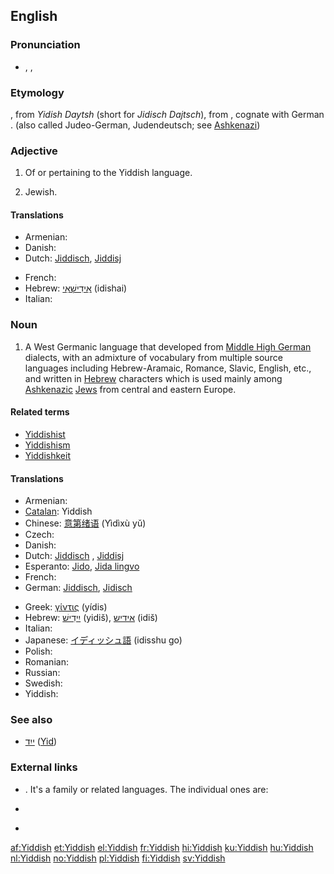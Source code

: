 {{interwiktionary|code=yi}}
==English==
{{wikipedia}}

===Pronunciation===
* {{enPR|yĭd'ĭsh}}, {{IPA|/ˈjɪd.ɪʃ/}}, {{SAMPA|/"jId.IS/}}

===Etymology===
{{etyl|yi}} {{term|ייִדיש|lang=yi|sc=Hebr}}, from ''Yidish Daytsh'' (short for ''Jidisch Dajtsch''), from {{etyl|gmh}} {{term|jüdisch diutsch||[[Jewish]] [[German]]|lang=gmh}}, cognate with German {{term|jüdisch||Jewish|lang=de}}. (also called Judeo-German, Judendeutsch; see [[Ashkenazi]])

{{rfe|unlcear whether "Yidish Daytsh" and "Jidisch Dajtsch" are transliterations of Yiddish or (Middle) High German}}

===Adjective===
{{en-adj}}

# Of or pertaining to the Yiddish language.
# {{informal}} Jewish.

====Translations====
{{trans-top|of or pertaining to the Yiddish language}}
* Armenian: {{t-|hy|իդիշ|tr=idiš|sc=Armn|xs=Armenian}}
* Danish: {{t-|da|jiddisch}}
* Dutch: [[Jiddisch]], [[Jiddisj]]
{{trans-mid}}
* French: {{t+|fr|yiddish|m|f}}
* Hebrew: [[אידישאי|אִידִישָׁאִי]] (idishai)
* Italian: {{t+|it|yiddish|m}}
{{trans-bottom}}

{{trans-top|Jewish}}
{{trans-mid}}
{{trans-bottom}}

===Noun===
{{en-noun|-}}

# A West Germanic language that developed from [[Middle High German]] dialects, with an admixture of vocabulary from multiple source languages including Hebrew-Aramaic, Romance, Slavic, English, etc., and written in [[Hebrew]] characters which is used mainly among [[Ashkenazi]]c [[Jew]]s from central and eastern Europe.

====Related terms====
* [[Yiddishist]]
* [[Yiddishism]]
* [[Yiddishkeit]]

====Translations====
{{trans-top|language}}
* Armenian: {{t-|hy|իդիշ|tr=idiš|sc=Armn|xs=Armenian}}
* [[Catalan]]: Yiddish
* Chinese: [[意第绪语]] (Yìdìxù yǔ)
* Czech: {{t+|cs|jidiš|m}}
* Danish: {{t-|da|jiddisch|n}}
* Dutch: [[Jiddisch]] {{n}}, [[Jiddisj]] {{n}}
* Esperanto: [[Jido]], [[Jida lingvo]]
* French: {{t+|fr|yiddish|m}}
* German: [[Jiddisch]], [[Jidisch]]
{{trans-mid}}
* Greek: [[γίντις]] (yídis)
* Hebrew: [[יידיש|יִידִישׁ]] (yidiš), [[אידיש]] (idiš)
* Italian: {{t+|it|yiddish|m}}
* Japanese: [[イディッシュ語]] (idisshu go)
* Polish: {{t+|pl|jidysz|m}}
* Romanian: {{t-|ro|Idiş}}
* Russian: {{t+|ru|идиш|m|tr=ídiš|sc=Cyrl}}
* Swedish: {{t-|sv|Jiddisch}}
* Yiddish: {{t+|yi|ייִדיש|tr=yidish|sc=Hebr|xs=Yiddish}}
{{trans-bottom}}

===See also===
* [[ייִד]] ([[Jew|Yid]]) {{m}}

===External links===
* {{ISO 639|3code=yid|1code=yi}}. It's a family or related languages. The individual ones are:
{{top2}}
* {{ethnologue|lang=Eastern Yiddish|code=ydd}}
{{mid2}}
* {{ethnologue|lang=Western Yiddish|code=yih}}
{{bottom}}

[[af:Yiddish]]
[[et:Yiddish]]
[[el:Yiddish]]
[[fr:Yiddish]]
[[hi:Yiddish]]
[[ku:Yiddish]]
[[hu:Yiddish]]
[[nl:Yiddish]]
[[no:Yiddish]]
[[pl:Yiddish]]
[[fi:Yiddish]]
[[sv:Yiddish]]